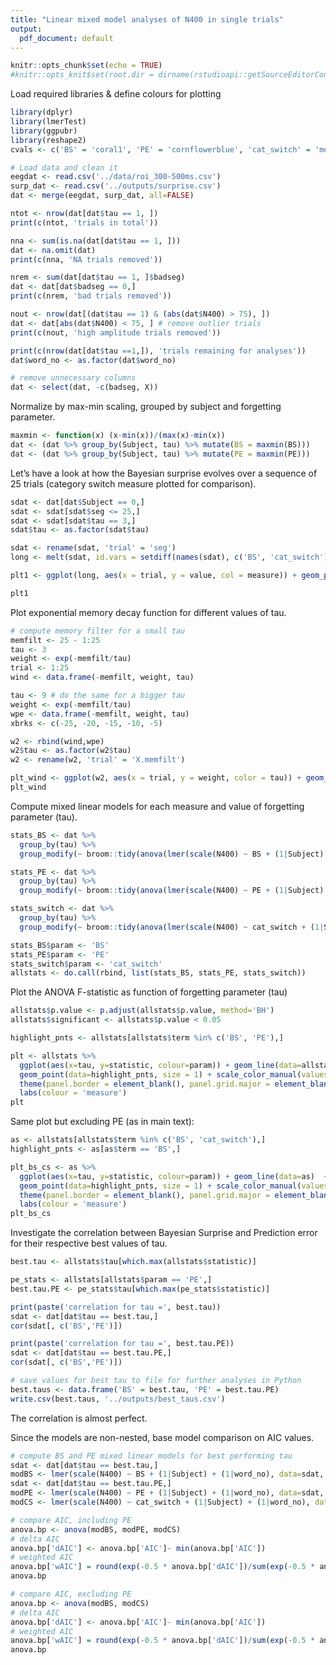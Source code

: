 ```yaml
---
title: "Linear mixed model analyses of N400 in single trials"
output:
  pdf_document: default
---
```

\section{Rstudio Setup}

```r
knitr::opts_chunk$set(echo = TRUE)
#knitr::opts_knit$set(root.dir = dirname(rstudioapi::getSourceEditorContext()$path)) # set root dir to path of current file
```

Load required libraries & define colours for plotting
```r
library(dplyr)
library(lmerTest)
library(ggpubr)
library(reshape2)
cvals <- c('BS' = 'coral1', 'PE' = 'cornflowerblue', 'cat_switch' = 'mediumseagreen')
```


\section{Data loading and cleaning}

```r
# Load data and clean it
eegdat <- read.csv('../data/roi_300-500ms.csv')
surp_dat <- read.csv('../outputs/surprise.csv')
dat <- merge(eegdat, surp_dat, all=FALSE)

ntot <- nrow(dat[dat$tau == 1, ])
print(c(ntot, 'trials in total'))

nna <- sum(is.na(dat[dat$tau == 1, ]))
dat <- na.omit(dat)
print(c(nna, 'NA trials removed'))

nrem <- sum(dat[dat$tau == 1, ]$badseg)
dat <- dat[dat$badseg == 0,]
print(c(nrem, 'bad trials removed'))

nout <- nrow(dat[(dat$tau == 1) & (abs(dat$N400) > 75), ])
dat <- dat[abs(dat$N400) < 75, ] # remove outlier trials
print(c(nout, 'high amplitude trials removed'))

print(c(nrow(dat[dat$tau ==1,]), 'trials remaining for analyses'))
dat$word_no <- as.factor(dat$word_no)

# remove unnecessary columns
dat <- select(dat, -c(badseg, X))
```

Normalize by max-min scaling, grouped by subject and forgetting parameter.

```r
maxmin <- function(x) (x-min(x))/(max(x)-min(x))
dat <- (dat %>% group_by(Subject, tau) %>% mutate(BS = maxmin(BS))) 
dat <- (dat %>% group_by(Subject, tau) %>% mutate(PE = maxmin(PE))) 
```

\section{Visualisations of semantic surprise \& memory decay}

Let's have a look at how the Bayesian surprise evolves over a sequence of 25 trials (category switch measure plotted for comparison).

```r
sdat <- dat[dat$Subject == 0,]
sdat <- sdat[sdat$seg <= 25,]
sdat <- sdat[sdat$tau == 3,]
sdat$tau <- as.factor(sdat$tau)

sdat <- rename(sdat, 'trial' = 'seg')
long <- melt(sdat, id.vars = setdiff(names(sdat), c('BS', 'cat_switch')), variable.name = "measure") 

plt1 <- ggplot(long, aes(x = trial, y = value, col = measure)) + geom_point(size=2) + geom_line(size=1, aes(linetype = measure)) + scale_linetype_manual(values=c('blank', 'solid'))+ theme_bw() + scale_color_manual(values=cvals) + theme(panel.border = element_blank(), panel.grid.major = element_blank(), panel.grid.minor = element_blank(), axis.line = element_line(colour = "black")) 

plt1
```

Plot exponential memory decay function for different values of tau.
```r
# compute memory filter for a small tau
memfilt <- 25 - 1:25
tau <- 3 
weight <- exp(-memfilt/tau)
trial <- 1:25
wind <- data.frame(-memfilt, weight, tau)

tau <- 9 # do the same for a bigger tau
weight <- exp(-memfilt/tau)
wpe <- data.frame(-memfilt, weight, tau)
xbrks <- c(-25, -20, -15, -10, -5)

w2 <- rbind(wind,wpe)
w2$tau <- as.factor(w2$tau)
w2 <- rename(w2, 'trial' = 'X.memfilt')

plt_wind <- ggplot(w2, aes(x = trial, y = weight, color = tau)) + geom_line() + geom_point(size=2) + theme_bw() + theme(panel.border = element_blank(), panel.grid.major = element_blank(), panel.grid.minor = element_blank(), axis.line = element_line(colour = "black"), legend.position = 'right') + scale_x_continuous(breaks = c(xbrks, 0), labels = c(paste('n',xbrks, sep=''),'n'))
plt_wind
```

\section{Mixed linear models}
Compute mixed linear models for each measure and value of forgetting parameter (tau).

```r
stats_BS <- dat %>%
  group_by(tau) %>%
  group_modify(~ broom::tidy(anova(lmer(scale(N400) ~ BS + (1|Subject) + (1|word_no), data=.x))))

stats_PE <- dat %>%
  group_by(tau) %>%
  group_modify(~ broom::tidy(anova(lmer(scale(N400) ~ PE + (1|Subject) + (1|word_no), data=.x))))

stats_switch <- dat %>%
  group_by(tau) %>%
  group_modify(~ broom::tidy(anova(lmer(scale(N400) ~ cat_switch + (1|Subject) + (1|word_no), data=.x))))

stats_BS$param <- 'BS'
stats_PE$param <- 'PE'
stats_switch$param <- 'cat_switch'
allstats <- do.call(rbind, list(stats_BS, stats_PE, stats_switch))
```

Plot the ANOVA F-statistic as function of forgetting parameter (tau)

```r
allstats$p.value <- p.adjust(allstats$p.value, method='BH')
allstats$significant <- allstats$p.value < 0.05

highlight_pnts <- allstats[allstats$term %in% c('BS', 'PE'),]

plt <- allstats %>%
  ggplot(aes(x=tau, y=statistic, colour=param)) + geom_line(data=allstats)  + theme_bw() + 
  geom_point(data=highlight_pnts, size = 1) + scale_color_manual(values=cvals) + 
  theme(panel.border = element_blank(), panel.grid.major = element_blank(), panel.grid.minor = element_blank(), axis.line=element_line(colour="black"), legend.position = 'right') + 
  labs(colour = 'measure')
plt
```

Same plot but excluding PE (as in main text):

```r
as <- allstats[allstats$term %in% c('BS', 'cat_switch'),]
highlight_pnts <- as[as$term == 'BS',]

plt_bs_cs <- as %>%
  ggplot(aes(x=tau, y=statistic, colour=param)) + geom_line(data=as)  + theme_bw() + 
  geom_point(data=highlight_pnts, size = 1) + scale_color_manual(values=cvals) + 
  theme(panel.border = element_blank(), panel.grid.major = element_blank(), panel.grid.minor = element_blank(), axis.line=element_line(colour="black"), legend.position = 'right') + 
  labs(colour = 'measure')
plt_bs_cs
```


Investigate the correlation between Bayesian Surprise and Prediction error for their respective best values of tau.
```r
best.tau <- allstats$tau[which.max(allstats$statistic)]

pe_stats <- allstats[allstats$param == 'PE',]
best.tau.PE <- pe_stats$tau[which.max(pe_stats$statistic)]

print(paste('correlation for tau =', best.tau))
sdat <- dat[dat$tau == best.tau,]
cor(sdat[, c('BS','PE')])

print(paste('correlation for tau =', best.tau.PE))
sdat <- dat[dat$tau == best.tau.PE,]
cor(sdat[, c('BS','PE')])

# save values for best tau to file for further analyses in Python
best.taus <- data.frame('BS' = best.tau, 'PE' = best.tau.PE)
write.csv(best.taus, '../outputs/best_taus.csv')
```

The correlation is almost perfect.


\section{Model comparison}


Since the models are non-nested, base model comparison on AIC values.
```r
# compute BS and PE mixed linear models for best performing tau
sdat <- dat[dat$tau == best.tau,]
modBS <- lmer(scale(N400) ~ BS + (1|Subject) + (1|word_no), data=sdat, REML=FALSE)
sdat <- dat[dat$tau == best.tau.PE,]
modPE <- lmer(scale(N400) ~ PE + (1|Subject) + (1|word_no), data=sdat, REML=FALSE)
modCS <- lmer(scale(N400) ~ cat_switch + (1|Subject) + (1|word_no), data=sdat, REML=FALSE)

# compare AIC, including PE
anova.bp <- anova(modBS, modPE, modCS)
# delta AIC
anova.bp['dAIC'] <- anova.bp['AIC']- min(anova.bp['AIC'])
# weighted AIC
anova.bp['wAIC'] = round(exp(-0.5 * anova.bp['dAIC'])/sum(exp(-0.5 * anova.bp['dAIC'])), 4)
anova.bp

# compare AIC, excluding PE
anova.bp <- anova(modBS, modCS)
# delta AIC
anova.bp['dAIC'] <- anova.bp['AIC']- min(anova.bp['AIC'])
# weighted AIC
anova.bp['wAIC'] = round(exp(-0.5 * anova.bp['dAIC'])/sum(exp(-0.5 * anova.bp['dAIC'])), 4)
anova.bp
```
